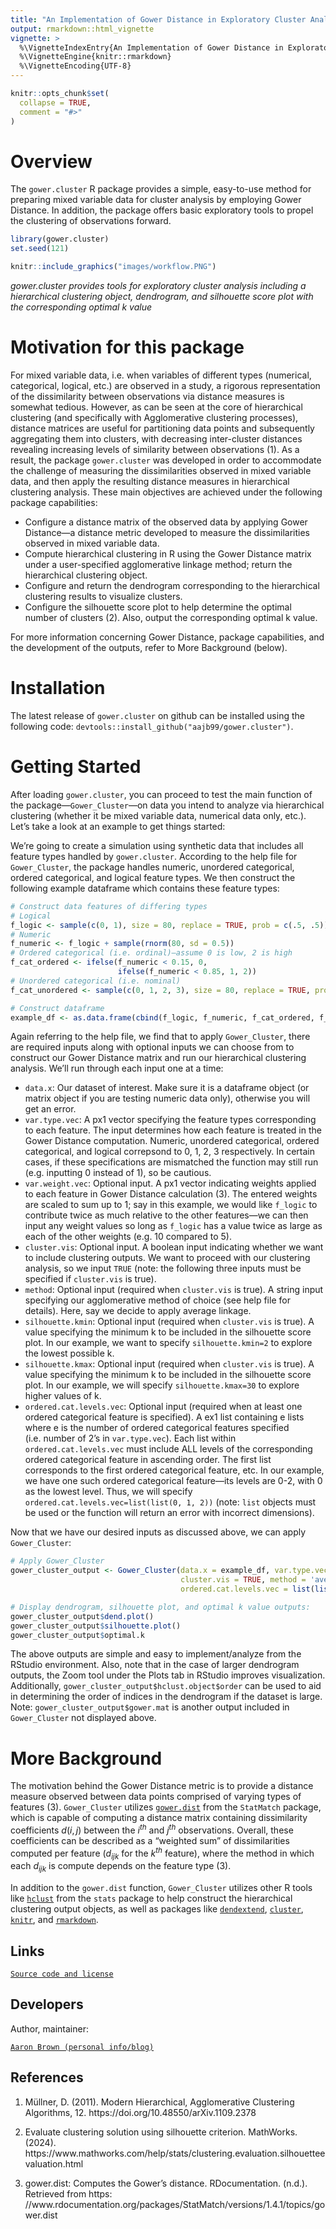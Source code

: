 ```yaml
---
title: "An Implementation of Gower Distance in Exploratory Cluster Analysis"
output: rmarkdown::html_vignette
vignette: >
  %\VignetteIndexEntry{An Implementation of Gower Distance in Exploratory Cluster Analysis}
  %\VignetteEngine{knitr::rmarkdown}
  %\VignetteEncoding{UTF-8}
---
```



```r
knitr::opts_chunk$set(
  collapse = TRUE,
  comment = "#>"
)
```



# Overview

The `gower.cluster` R package provides a simple, easy-to-use method for preparing mixed variable data for cluster analysis by employing Gower Distance. In addition, the package offers basic exploratory tools to propel the clustering of observations forward.

```r
library(gower.cluster)
set.seed(121)
```

```r

knitr::include_graphics("images/workflow.PNG")

```

*gower.cluster provides tools for exploratory cluster analysis including a hierarchical clustering object, dendrogram, and silhouette score plot with the corresponding optimal k value*



# Motivation for this package

For mixed variable data, i.e. when variables of different types (numerical, categorical, logical, etc.) are observed in a study, a rigorous representation of the dissimilarity between observations via distance measures is somewhat tedious. However, as can be seen at the core of hierarchical clustering (and specifically with Agglomerative clustering processes), distance matrices are useful for partitioning data points and subsequently aggregating them into clusters, with decreasing inter-cluster distances revealing increasing levels of similarity between observations (1). As a result, the package `gower.cluster` was developed in order to accommodate the challenge of measuring the dissimilarities observed in mixed variable data, and then apply the resulting distance measures in hierarchical clustering analysis. These main objectives are achieved under the following package capabilities:

* Configure a distance matrix of the observed data by applying Gower Distance—a distance metric developed to measure the dissimilarities observed in mixed variable data.
* Compute hierarchical clustering in R using the Gower Distance matrix under a user-specified agglomerative linkage method; return the hierarchical clustering object.
* Configure and return the dendrogram corresponding to the hierarchical clustering results to visualize clusters.
* Configure the silhouette score plot to help determine the optimal number of clusters (2). Also, output the corresponding optimal k value.

For more information concerning Gower Distance, package capabilities, and the development of the outputs, refer to More Background (below).



# Installation

The latest release of `gower.cluster` on github can be installed using the following code:
`devtools::install_github("aajb99/gower.cluster")`.



# Getting Started

After loading `gower.cluster`, you can proceed to test the main function of the package—`Gower_Cluster`—on data you intend to analyze via hierarchical clustering (whether it be mixed variable data, numerical data only, etc.). Let's take a look at an example to get things started:

We're going to create a simulation using synthetic data that includes all feature types handled by `gower.cluster`. According to the help file for `Gower_Cluster`, the package handles numeric, unordered categorical, ordered categorical, and logical feature types. We then construct the following example dataframe which contains these feature types:

```r

# Construct data features of differing types
# Logical
f_logic <- sample(c(0, 1), size = 80, replace = TRUE, prob = c(.5, .5))
# Numeric
f_numeric <- f_logic + sample(rnorm(80, sd = 0.5))
# Ordered categorical (i.e. ordinal)—assume 0 is low, 2 is high
f_cat_ordered <- ifelse(f_numeric < 0.15, 0, 
                        ifelse(f_numeric < 0.85, 1, 2))
# Unordered categorical (i.e. nominal)
f_cat_unordered <- sample(c(0, 1, 2, 3), size = 80, replace = TRUE, prob = c(.25, .25, .25, .25))

# Construct dataframe
example_df <- as.data.frame(cbind(f_logic, f_numeric, f_cat_ordered, f_cat_unordered))

```

Again referring to the help file, we find that to apply `Gower_Cluster`, there are required inputs along with optional inputs we can choose from to construct our Gower Distance matrix and run our hierarchical clustering analysis. We'll run through each input one at a time:

* `data.x`: Our dataset of interest. Make sure it is a dataframe object (or matrix object if you are testing numeric data only), otherwise you will get an error.
* `var.type.vec`: A px1 vector specifying the feature types corresponding to each feature. The input determines how each feature is treated in the Gower Distance computation. Numeric, unordered categorical, ordered categorical, and logical correpsond to 0, 1, 2, 3 respectively. In certain cases, if these specifications are mismatched the function may still run (e.g. inputting 0 instead of 1), so be cautious.
* `var.weight.vec`: Optional input. A px1 vector indicating weights applied to each feature in Gower Distance calculation (3). The entered weights are scaled to sum up to 1; say in this example, we would like `f_logic` to contribute twice as much relative to the other features—we can then input any weight values so long as `f_logic` has a value twice as large as each of the other weights (e.g. 10 compared to 5).
* `cluster.vis`: Optional input. A boolean input indicating whether we want to include clustering outputs. We want to proceed with our clustering analysis, so we input `TRUE` (note: the following three inputs must be specified if `cluster.vis` is true).
* `method`: Optional input (required when `cluster.vis` is true). A string input specifying our agglomerative method of choice (see help file for details). Here, say we decide to apply average linkage.
* `silhouette.kmin`: Optional input (required when `cluster.vis` is true). A value specifying the minimum k to be included in the silhouette score plot. In our example, we want to specify `silhouette.kmin=2` to explore the lowest possible k.
* `silhouette.kmax`: Optional input (required when `cluster.vis` is true). A value specifying the minimum k to be included in the silhouette score plot. In our example, we will specify `silhouette.kmax=30` to explore higher values of k.
* `ordered.cat.levels.vec`: Optional input (required when at least one ordered categorical feature is specified). A ex1 list containing e lists where e is the number of ordered categorical features specified (i.e. number of 2's in `var.type.vec`). Each list within `ordered.cat.levels.vec` must include ALL levels of the corresponding ordered categorical feature in ascending order. The first list corresponds to the first ordered categorical feature, etc. In our example, we have one such ordered categorical feature—its levels are 0-2, with 0 as the lowest level. Thus, we will specify `ordered.cat.levels.vec=list(list(0, 1, 2))` (note: `list` objects must be used or the function will return an error with incorrect dimensions).

Now that we have our desired inputs as discussed above, we can apply `Gower_Cluster`:

```r

# Apply Gower_Cluster
gower_cluster_output <- Gower_Cluster(data.x = example_df, var.type.vec = c(3, 0, 2, 1), var.weight.vec = c(10, 5, 5, 5), 
                                      cluster.vis = TRUE, method = 'average', silhouette.kmin = 2, silhouette.kmax = 30, 
                                      ordered.cat.levels.vec = list(list(0, 1, 2)))

# Display dendrogram, silhouette plot, and optimal k value outputs:
gower_cluster_output$dend.plot()
gower_cluster_output$silhouette.plot()
gower_cluster_output$optimal.k

```

The above outputs are simple and easy to implement/analyze from the RStudio environment. Also, note that in the case of larger dendrogram outputs, the Zoom tool under the Plots tab in RStudio improves visualization. Additionally, `gower_cluster_output$hclust.object$order` can be used to aid in determining the order of indices in the dendrogram if the dataset is large. Note: `gower_cluster_output$gower.mat` is another output included in `Gower_Cluster` not displayed above.



# More Background

The motivation behind the Gower Distance metric is to provide a distance measure observed between data points comprised of varying types of features (3). `Gower_Cluster` utilizes [`gower.dist`](https://www.rdocumentation.org/packages/StatMatch/versions/1.4.1/topics/gower.dist) from the `StatMatch` package, which is capable of computing a distance matrix containing dissimilarity coefficients $d(i,j)$ between the $i^{th}$ and $j^{th}$ observations. Overall, these coefficients can be described as a "weighted sum" of dissimilarities computed per feature ($d_{ijk}$ for the $k^{th}$ feature), where the method in which each $d_{ijk}$ is compute depends on the feature type (3).

In addition to the `gower.dist` function, `Gower_Cluster` utilizes other R tools like [`hclust`](https://www.rdocumentation.org/packages/stats/versions/3.6.2/topics/hclust) from the `stats` package to help construct the hierarchical clustering output objects, as well as packages like [`dendextend`](https://cran.r-project.org/web/packages/dendextend/vignettes/dendextend.html), [`cluster`](https://cran.r-project.org/web/packages/cluster/index.html), [`knitr`](https://yihui.org/knitr/), and [`rmarkdown`](https://rmarkdown.rstudio.com/docs/index.html).



## Links

[`Source code and license`](https://github.com/aajb99/gower.cluster)


## Developers

Author, maintainer:

[`Aaron Brown (personal info/blog)`](https://aajb99.github.io/)


## References

1. Müllner, D. (2011). Modern Hierarchical, Agglomerative Clustering Algorithms, 12.  https://doi.org/10.48550/arXiv.1109.2378 

2. Evaluate clustering solution using silhouette criterion. MathWorks. (2024). https://www.mathworks.com/help/stats/clustering.evaluation.silhouetteevaluation.html 

3. gower.dist: Computes the Gower’s distance. RDocumentation. (n.d.). Retrieved from https:
//www.rdocumentation.org/packages/StatMatch/versions/1.4.1/topics/gower.dist










